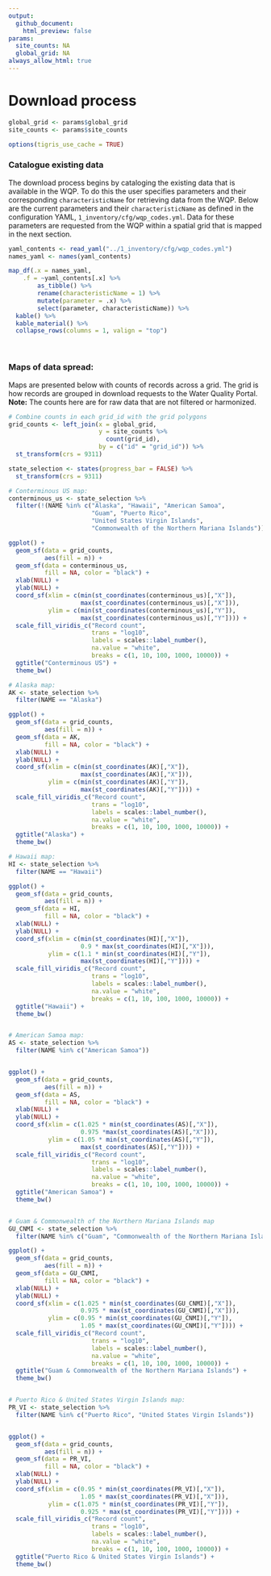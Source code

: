 ```yaml
---
output:
  github_document:
    html_preview: false
params:
  site_counts: NA
  global_grid: NA
always_allow_html: true
---
```


# Download process

```r
global_grid <- params$global_grid
site_counts <- params$site_counts

options(tigris_use_cache = TRUE)
```

### Catalogue existing data

The download process begins by cataloging the existing data that is available in the WQP. To do this the user specifies parameters and their corresponding `characteristicName` for retrieving data from the WQP. Below are the current parameters and their `characteristicName` as defined in the configuration YAML, `1_inventory/cfg/wqp_codes.yml`. Data for these parameters are requested from the WQP within a spatial grid that is mapped in the next section.

```r
yaml_contents <- read_yaml("../1_inventory/cfg/wqp_codes.yml")
names_yaml <- names(yaml_contents)

map_df(.x = names_yaml,
    .f = ~yaml_contents[.x] %>%
        as_tibble() %>%
        rename(characteristicName = 1) %>%
        mutate(parameter = .x) %>%
        select(parameter, characteristicName)) %>%
  kable() %>%
  kable_material() %>%
  collapse_rows(columns = 1, valign = "top")
```


<!-- chlorophyll: -->

<!-- -   "Chlorophyll" -->
<!-- -   "Chlorophyll A" -->
<!-- -   "Chlorophyll a" -->
<!-- -   "Chlorophyll a (probe relative fluorescence)" -->
<!-- -   "Chlorophyll a (probe)" -->
<!-- -   "Chlorophyll a - Periphyton (attached)" -->
<!-- -   "Chlorophyll a - Phytoplankton (suspended)" -->
<!-- -   "Chlorophyll a, corrected for pheophytin" -->
<!-- -   "Chlorophyll a, free of pheophytin" -->
<!-- -   "Chlorophyll a, uncorrected for pheophytin" -->
<!-- -   "Chlorophyll b" -->
<!-- -   "Chlorophyll c" -->
<!-- -   "Chlorophyll/Pheophytin ratio" -->

<!-- secchi: -->

<!-- -   "Depth, Secchi disk depth" -->
<!-- -   "Depth, Secchi disk depth (choice list)" -->
<!-- -   "Secchi Reading Condition (choice list)" -->
<!-- -   "Secchi depth" -->
<!-- -   "Water transparency, Secchi disc" -->

<!-- doc: -->

<!-- -   "Organic carbon" -->
<!-- -   "Total carbon" -->
<!-- -   "Hydrophilic fraction of organic carbon" -->
<!-- -   "Non-purgeable Organic Carbon (NPOC)" -->

<!-- tss: -->

<!-- - "Total suspended solids" -->
<!-- - "Total Particulate Matter" -->
<!-- - "Total Suspended Particulate Matter" -->

<br>

### Maps of data spread:

Maps are presented below with counts of records across a grid. The grid is how records are grouped in download requests to the Water Quality Portal. **Note:** The counts here are for raw data that are not filtered or harmonized.

```r
# Combine counts in each grid_id with the grid polygons
grid_counts <- left_join(x = global_grid,
                         y = site_counts %>%
                           count(grid_id),
                         by = c("id" = "grid_id")) %>%
  st_transform(crs = 9311)

state_selection <- states(progress_bar = FALSE) %>%
  st_transform(crs = 9311)

# Conterminous US map:
conterminous_us <- state_selection %>%
  filter(!(NAME %in% c("Alaska", "Hawaii", "American Samoa",
                       "Guam", "Puerto Rico",
                       "United States Virgin Islands",
                       "Commonwealth of the Northern Mariana Islands")))

ggplot() +
  geom_sf(data = grid_counts,
          aes(fill = n)) +
  geom_sf(data = conterminous_us,
          fill = NA, color = "black") +
  xlab(NULL) +
  ylab(NULL) +
  coord_sf(xlim = c(min(st_coordinates(conterminous_us)[,"X"]),
                    max(st_coordinates(conterminous_us)[,"X"])),
           ylim = c(min(st_coordinates(conterminous_us)[,"Y"]),
                    max(st_coordinates(conterminous_us)[,"Y"]))) +
  scale_fill_viridis_c("Record count",
                       trans = "log10",
                       labels = scales::label_number(),
                       na.value = "white",
                       breaks = c(1, 10, 100, 1000, 10000)) +
  ggtitle("Conterminous US") +
  theme_bw()

# Alaska map:
AK <- state_selection %>%
  filter(NAME == "Alaska")

ggplot() +
  geom_sf(data = grid_counts,
          aes(fill = n)) +
  geom_sf(data = AK,
          fill = NA, color = "black") +
  xlab(NULL) +
  ylab(NULL) +
  coord_sf(xlim = c(min(st_coordinates(AK)[,"X"]),
                    max(st_coordinates(AK)[,"X"])),
           ylim = c(min(st_coordinates(AK)[,"Y"]),
                    max(st_coordinates(AK)[,"Y"]))) +
  scale_fill_viridis_c("Record count",
                       trans = "log10",
                       labels = scales::label_number(),
                       na.value = "white",
                       breaks = c(1, 10, 100, 1000, 10000)) +
  ggtitle("Alaska") +
  theme_bw()

# Hawaii map:
HI <- state_selection %>%
  filter(NAME == "Hawaii")

ggplot() +
  geom_sf(data = grid_counts,
          aes(fill = n)) +
  geom_sf(data = HI,
          fill = NA, color = "black") +
  xlab(NULL) +
  ylab(NULL) +
  coord_sf(xlim = c(min(st_coordinates(HI)[,"X"]),
                    0.9 * max(st_coordinates(HI)[,"X"])),
           ylim = c(1.1 * min(st_coordinates(HI)[,"Y"]),
                    max(st_coordinates(HI)[,"Y"]))) +
  scale_fill_viridis_c("Record count",
                       trans = "log10",
                       labels = scales::label_number(),
                       na.value = "white",
                       breaks = c(1, 10, 100, 1000, 10000)) +
  ggtitle("Hawaii") +
  theme_bw()


# American Samoa map:
AS <- state_selection %>%
  filter(NAME %in% c("American Samoa"))


ggplot() +
  geom_sf(data = grid_counts,
          aes(fill = n)) +
  geom_sf(data = AS,
          fill = NA, color = "black") +
  xlab(NULL) +
  ylab(NULL) +
  coord_sf(xlim = c(1.025 * min(st_coordinates(AS)[,"X"]),
                    0.975 *max(st_coordinates(AS)[,"X"])),
           ylim = c(1.05 * min(st_coordinates(AS)[,"Y"]),
                    max(st_coordinates(AS)[,"Y"]))) +
  scale_fill_viridis_c("Record count",
                       trans = "log10",
                       labels = scales::label_number(),
                       na.value = "white",
                       breaks = c(1, 10, 100, 1000, 10000)) +
  ggtitle("American Samoa") +
  theme_bw()


# Guam & Commonwealth of the Northern Mariana Islands map
GU_CNMI <- state_selection %>%
  filter(NAME %in% c("Guam", "Commonwealth of the Northern Mariana Islands"))

ggplot() +
  geom_sf(data = grid_counts,
          aes(fill = n)) +
  geom_sf(data = GU_CNMI,
          fill = NA, color = "black") +
  xlab(NULL) +
  ylab(NULL) +
  coord_sf(xlim = c(1.025 * min(st_coordinates(GU_CNMI)[,"X"]),
                    0.975 * max(st_coordinates(GU_CNMI)[,"X"])),
           ylim = c(0.95 * min(st_coordinates(GU_CNMI)[,"Y"]),
                    1.05 * max(st_coordinates(GU_CNMI)[,"Y"]))) +
  scale_fill_viridis_c("Record count",
                       trans = "log10",
                       labels = scales::label_number(),
                       na.value = "white",
                       breaks = c(1, 10, 100, 1000, 10000)) +
  ggtitle("Guam & Commonwealth of the Northern Mariana Islands") +
  theme_bw()


# Puerto Rico & United States Virgin Islands map:
PR_VI <- state_selection %>%
  filter(NAME %in% c("Puerto Rico", "United States Virgin Islands"))


ggplot() +
  geom_sf(data = grid_counts,
          aes(fill = n)) +
  geom_sf(data = PR_VI,
          fill = NA, color = "black") +
  xlab(NULL) +
  ylab(NULL) +
  coord_sf(xlim = c(0.95 * min(st_coordinates(PR_VI)[,"X"]),
                    1.05 * max(st_coordinates(PR_VI)[,"X"])),
           ylim = c(1.075 * min(st_coordinates(PR_VI)[,"Y"]),
                    0.925 * max(st_coordinates(PR_VI)[,"Y"]))) +
  scale_fill_viridis_c("Record count",
                       trans = "log10",
                       labels = scales::label_number(),
                       na.value = "white",
                       breaks = c(1, 10, 100, 1000, 10000)) +
  ggtitle("Puerto Rico & United States Virgin Islands") +
  theme_bw()

```
